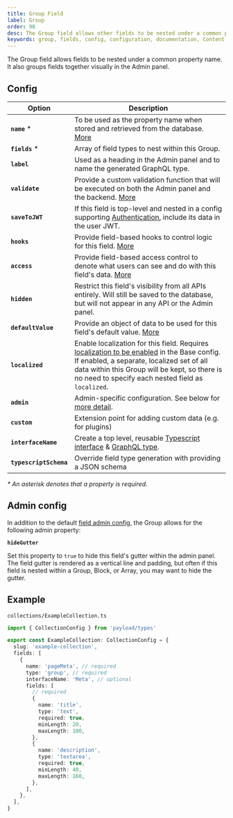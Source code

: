 ```yaml
---
title: Group Field
label: Group
order: 90
desc: The Group field allows other fields to be nested under a common property. Learn how to use Group fields, see examples and options.
keywords: group, fields, config, configuration, documentation, Content Management System, cms, headless, javascript, node, react, nextjs
---
```


<Banner>
  The Group field allows fields to be nested under a common property name. It also groups fields
  together visually in the Admin panel.
</Banner>

<LightDarkImage
  srcLight="https://payloadcms.com/images/docs/fields/group.png"
  srcDark="https://payloadcms.com/images/docs/fields/group-dark.png"
  alt="Shows a Group field in the Payload admin panel"
  caption="Admin panel screenshot of a Group field"
/>

## Config

| Option                 | Description                                                                                                                                                                                                                                                                        |
| ---------------------- | ---------------------------------------------------------------------------------------------------------------------------------------------------------------------------------------------------------------------------------------------------------------------------------- |
| **`name`** \*          | To be used as the property name when stored and retrieved from the database. [More](/docs/fields/overview#field-names)                                                                                                                                                             |
| **`fields`** \*        | Array of field types to nest within this Group.                                                                                                                                                                                                                                    |
| **`label`**            | Used as a heading in the Admin panel and to name the generated GraphQL type.                                                                                                                                                                                                       |
| **`validate`**         | Provide a custom validation function that will be executed on both the Admin panel and the backend. [More](/docs/fields/overview#validation)                                                                                                                                       |
| **`saveToJWT`**        | If this field is top-level and nested in a config supporting [Authentication](/docs/authentication/config), include its data in the user JWT.                                                                                                                                      |
| **`hooks`**            | Provide field-based hooks to control logic for this field. [More](/docs/fields/overview#field-level-hooks)                                                                                                                                                                         |
| **`access`**           | Provide field-based access control to denote what users can see and do with this field's data. [More](/docs/fields/overview#field-level-access-control)                                                                                                                            |
| **`hidden`**           | Restrict this field's visibility from all APIs entirely. Will still be saved to the database, but will not appear in any API or the Admin panel.                                                                                                                                   |
| **`defaultValue`**     | Provide an object of data to be used for this field's default value. [More](/docs/fields/overview#default-values)                                                                                                                                                                  |
| **`localized`**        | Enable localization for this field. Requires [localization to be enabled](/docs/configuration/localization) in the Base config. If enabled, a separate, localized set of all data within this Group will be kept, so there is no need to specify each nested field as `localized`. |
| **`admin`**            | Admin-specific configuration. See below for [more detail](#admin-config).                                                                                                                                                                                                          |
| **`custom`**           | Extension point for adding custom data (e.g. for plugins)                                                                                                                                                                                                                          |
| **`interfaceName`**    | Create a top level, reusable [Typescript interface](/docs/typescript/generating-types#custom-field-interfaces) & [GraphQL type](/docs/graphql/graphql-schema#custom-field-schemas).                                                                                                |
| **`typescriptSchema`** | Override field type generation with providing a JSON schema                                                                                                                                                                                                                        |

_\* An asterisk denotes that a property is required._

## Admin config

In addition to the default [field admin config](/docs/fields/overview#admin-config), the Group allows for the following admin property:

**`hideGutter`**

Set this property to `true` to hide this field's gutter within the admin panel. The field gutter is rendered as a vertical line and padding, but often if this field is nested within a Group, Block, or Array, you may want to hide the gutter.

## Example

`collections/ExampleCollection.ts`

```ts
import { CollectionConfig } from 'payload/types'

export const ExampleCollection: CollectionConfig = {
  slug: 'example-collection',
  fields: [
    {
      name: 'pageMeta', // required
      type: 'group', // required
      interfaceName: 'Meta', // optional
      fields: [
        // required
        {
          name: 'title',
          type: 'text',
          required: true,
          minLength: 20,
          maxLength: 100,
        },
        {
          name: 'description',
          type: 'textarea',
          required: true,
          minLength: 40,
          maxLength: 160,
        },
      ],
    },
  ],
}
```
